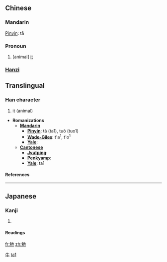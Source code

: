 {{zh-hanzi|{{zh-lookup|牠}}}}
==Chinese==
{{zh-attention|Chinese header should be replaced with language|key=牛03牠}}
===Mandarin===
[[Pinyin]]: tā
===Pronoun===
# [animal] [[it]]

===[[Hanzi]]===
{{see|它}}

==Translingual==
===Han character===
{{Han char|rn=93|rad=牛|as=03|sn=7|four=2451<sub>2</sub>|canj=竹手心木 (HQPD)}}
# it (animal)


* '''Romanizations'''
** '''[[Mandarin]]'''
*** '''[[Pinyin]]''': tā (ta1), tuō (tuo1)
*** '''[[Wade-Giles]]''': t'a<sup>1</sup>, t'o<sup>1</sup>
*** '''[[Yale]]''': 
** '''[[Cantonese]]'''
*** '''[[Jyutping]]''':
*** '''[[Penkyamp]]''': 
*** '''[[Yale]]''': ta1


====References====
{{Han ref|kx=0697.090|dkj=19931|dj=1109.060|hdz=31803.010|uh=7260|ud=29280|bh=A865|bd=43109}}

----
==Japanese==
===Kanji===
{{ja-kanji|grade=|rs=牛03}}
# {{defn|Japanese}} 
====Readings====
{{ja-readings|on=[[た]] (ta), [[だ]] (da)|kun=}}




[[Category:zh-tw:Pronouns|牛]]
[[Category:zh-cn:Pronouns|ta1]]

[[fr:牠]]
[[zh:牠]]